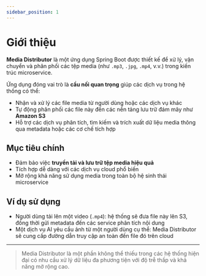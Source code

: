 ```yaml
---
sidebar_position: 1
---
```


# Giới thiệu

**Media Distributor** là một ứng dụng Spring Boot được thiết kế để xử lý, vận chuyển và phân phối các tệp media (như `.mp3`, `.jpg`, `.mp4`, v.v.) trong kiến trúc microservice.

Ứng dụng đóng vai trò là **cầu nối quan trọng** giúp các dịch vụ trong hệ thống có thể:

- Nhận và xử lý các file media từ người dùng hoặc các dịch vụ khác
- Tự động phân phối các file này đến các nền tảng lưu trữ đám mây như **Amazon S3**
- Hỗ trợ các dịch vụ phân tích, tìm kiếm và trích xuất dữ liệu media thông qua metadata hoặc các cơ chế tích hợp

## Mục tiêu chính

- Đảm bảo việc **truyền tải và lưu trữ tệp media hiệu quả**
- Tích hợp dễ dàng với các dịch vụ cloud phổ biến
- Mở rộng khả năng sử dụng media trong toàn bộ hệ sinh thái microservice

## Ví dụ sử dụng

- Người dùng tải lên một video (`.mp4`): hệ thống sẽ đưa file này lên S3, đồng thời gửi metadata đến các service phân tích nội dung
- Một dịch vụ AI yêu cầu ảnh từ một người dùng cụ thể: Media Distributor sẽ cung cấp đường dẫn truy cập an toàn đến file đó trên cloud

---

> Media Distributor là một phần không thể thiếu trong các hệ thống hiện đại có nhu cầu xử lý dữ liệu đa phương tiện với độ trễ thấp và khả năng mở rộng cao.
